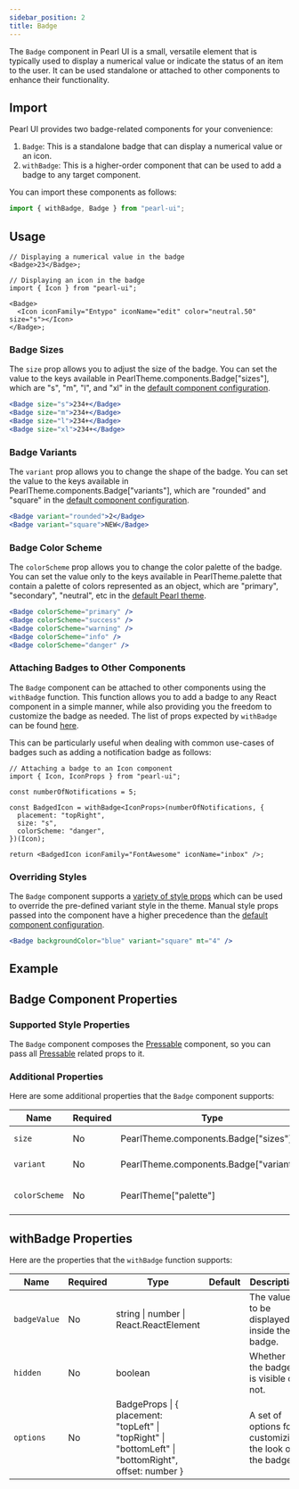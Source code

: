 ```yaml
---
sidebar_position: 2
title: Badge
---
```



<div style={{ display: "flex" }}>
  <SourceButton
    label="Source"
    href="https://github.com/agrawal-rohit/pearl-ui/blob/main/src/components/molecules/badge/badge.tsx"
    style={{ marginRight: "10px" }}
  />
  <SourceButton
    label="Theme Source"
    href="https://github.com/agrawal-rohit/pearl-ui/blob/main/src/components/molecules/badge/badge.config.ts"
  />
</div>

The `Badge` component in Pearl UI is a small, versatile element that is typically used to display a numerical value or indicate the status of an item to the user. It can be used standalone or attached to other components to enhance their functionality.

## Import

Pearl UI provides two badge-related components for your convenience:

1. `Badge`: This is a standalone badge that can display a numerical value or an icon.
2. `withBadge`: This is a higher-order component that can be used to add a badge to any target component.

You can import these components as follows:

```jsx
import { withBadge, Badge } from "pearl-ui";
```

## Usage

```tsx
// Displaying a numerical value in the badge
<Badge>23</Badge>;

// Displaying an icon in the badge
import { Icon } from "pearl-ui";

<Badge>
  <Icon iconFamily="Entypo" iconName="edit" color="neutral.50" size="s"></Icon>
</Badge>;
```

### Badge Sizes

The `size` prop allows you to adjust the size of the badge. You can set the value to the keys available in <t>PearlTheme.components.Badge["sizes"]</t>, which are <t>"s"</t>, <t>"m"</t>, <t>"l"</t>, and <t>"xl"</t> in the [default component configuration](https://github.com/agrawal-rohit/pearl-ui/blob/main/src/components/molecules/badge/badge.config.ts).

```jsx
<Badge size="s">234+</Badge>
<Badge size="m">234+</Badge>
<Badge size="l">234+</Badge>
<Badge size="xl">234+</Badge>
```

### Badge Variants

The `variant` prop allows you to change the shape of the badge. You can set the value to the keys available in <t>PearlTheme.components.Badge["variants"]</t>, which are <t>"rounded"</t> and <t>"square"</t> in the [default component configuration](https://github.com/agrawal-rohit/pearl-ui/blob/main/src/components/molecules/badge/badge.config.ts).

```jsx
<Badge variant="rounded">2</Badge>
<Badge variant="square">NEW</Badge>
```

### Badge Color Scheme

The `colorScheme` prop allows you to change the color palette of the badge. You can set the value only to the keys available in <t>PearlTheme.palette</t> that contain a palette of colors represented as an object, which are <t>"primary"</t>, <t>"secondary"</t>, <t>"neutral"</t>, etc in the [default Pearl theme](../../theming/default-theme#color-palette).

```jsx
<Badge colorScheme="primary" />
<Badge colorScheme="success" />
<Badge colorScheme="warning" />
<Badge colorScheme="info" />
<Badge colorScheme="danger" />
```

### Attaching Badges to Other Components

The `Badge` component can be attached to other components using the `withBadge` function. This function allows you to add a badge to any React component in a simple manner, while also providing you the freedom to customize the badge as needed. The list of props expected by `withBadge` can be found [here](#withbadge-props).

This can be particularly useful when dealing with common use-cases of badges such as adding a notification badge as follows:

```tsx
// Attaching a badge to an Icon component
import { Icon, IconProps } from "pearl-ui";

const numberOfNotifications = 5;

const BadgedIcon = withBadge<IconProps>(numberOfNotifications, {
  placement: "topRight",
  size: "s",
  colorScheme: "danger",
})(Icon);

return <BadgedIcon iconFamily="FontAwesome" iconName="inbox" />;
```

### Overriding Styles

The `Badge` component supports a [variety of style props](#supported-style-props) which can be used to override the pre-defined variant style in the theme. Manual style props passed into the component have a higher precedence than the [default component configuration](https://github.com/agrawal-rohit/pearl-ui/blob/main/src/components/molecules/badge/badge.config.ts).

```jsx
<Badge backgroundColor="blue" variant="square" mt="4" />
```

## Example


<Snack snackId="@agrawal-rohit/badge-light" />

## Badge Component Properties

### Supported Style Properties

The `Badge` component composes the [Pressable](../forms/Pressable) component, so you can pass all [Pressable](../forms/Pressable) related props to it.

### Additional Properties

Here are some additional properties that the `Badge` component supports:

| Name          | Required | Type                                           | Default     | Description                        |
| ------------- | -------- | ---------------------------------------------- | ----------- | ---------------------------------- |
| `size`        | No       | <t>PearlTheme.components.Badge["sizes"]</t>    | `"m"`       | Size of the badge.                 |
| `variant`     | No       | <t>PearlTheme.components.Badge["variants"]</t> | `"rounded"` | Variant of the badge.              |
| `colorScheme` | No       | <t>PearlTheme["palette"]</t>                   | `"primary"` | Active color palette of the badge. |

## withBadge Properties

Here are the properties that the `withBadge` function supports:

| Name         | Required | Type                                                                                                                       | Default | Description                                             |
| ------------ | -------- | -------------------------------------------------------------------------------------------------------------------------- | ------- | ------------------------------------------------------- |
| `badgeValue` | No       | <t>string \| number \| React.ReactElement</t>                                                                              |         | The value to be displayed inside the badge.             |
| `hidden`     | No       | <t>boolean</t>                                                                                                             |         | Whether the badge is visible or not.                    |
| `options`    | No       | <t>BadgeProps</t> \| { placement: <t>"topLeft" \| "topRight" \| "bottomLeft" \| "bottomRight"</t>, offset: <t>number</t> } |         | A set of options for customizing the look of the badge. |
